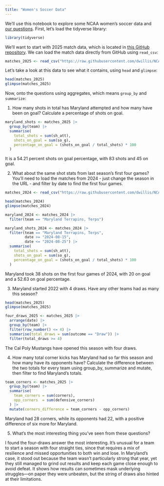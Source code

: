 ```yaml
---
title: "Women's Soccer Data"
---
```


We'll use this notebook to explore some NCAA women's soccer data and [our questions](https://docs.google.com/spreadsheets/d/1G1AjH2iS6kj3kKHCRi0XVy5Lcm-rahJkeTAToVh9J1g/edit?gid=0#gid=0). First, let's load the tidyverse library:

```r
library(tidyverse)
```

We'll want to start with 2025 match data, which is located in [this GitHub repository](https://github.com/dwillis/NCAAWomensSoccerData). We can load the match data directly from GitHub using `read_csv`:


```r
matches_2025 <- read_csv("https://raw.githubusercontent.com/dwillis/NCAAWomensSoccerData/main/data/ncaa_womens_soccer_matchstats_2025.csv")
```

Let's take a look at this data to see what it contains, using `head` and `glimpse`:

```r
head(matches_2025)
glimpse(matches_2025)
```

Now, onto the questions using aggregates, which means `group_by` and `summarize`:

1. How many shots in total has Maryland attempted and how many have been on goal? Calculate a percentage of shots on goal.


```r
maryland_shots <- matches_2025 |>
  group_by(team) |>
  summarise(
    total_shots = sum(sh_att),
    shots_on_goal = sum(so_g),
    percentage_on_goal = (shots_on_goal / total_shots) * 100
  )
```

It is a 54.21 percent shots on goal percentage, with 83 shots and 45 on goal. 

2. What about the same shot stats from last season's first four games? You'll need to load the matches from 2024 - just change the season in the URL - and filter by date to find the first four games.

```r
matches_2024 <- read_csv("https://raw.githubusercontent.com/dwillis/NCAAWomensSoccerData/main/data/ncaa_womens_soccer_matchstats_2024.csv")
```
```r
head(matches_2024)
glimpse(matches_2024)
```
```r
maryland_2024 <- matches_2024 |>
  filter(team == "Maryland Terrapins, Terps")

```

```r
maryland_shots_2024 <- matches_2024 |>
  filter(team == "Maryland Terrapins, Terps",
         date >= "2024-08-15",
         date <= "2024-08-25") |>
  summarise(
    total_shots = sum(sh_att),
    shots_on_goal = sum(so_g),
    percentage_on_goal = (shots_on_goal / total_shots) * 100
  )
```

Maryland took 38 shots on the first four games of 2024, with 20 on goal and a 52.63 on goal percentage. 


3. Maryland started 2022 with 4 draws. Have any other teams had as many this season?

```r
head(matches_2025)
glimpse(matches_2025)
```
```r
four_draws_2025 <- matches_2025 |>
  arrange(date) |>
  group_by(team) |>
  filter(row_number() <= 4) |>
  summarise(total_draws = sum(outcome == "Draw")) |>
  filter(total_draws >= 4)
```

The Cal Poly Mustangs have opened this season with four draws. 

4. How many total corner kicks has Maryland had so far this season and how many have its opponents have? Calculate the difference between the two totals for every team using group_by, summarize and mutate, then filter to find Maryland's totals.

```r
team_corners <- matches_2025 |>
  group_by(team) |>
  summarise(
    team_corners = sum(corners),
    opp_corners  = sum(defensive_corners)
  ) |>
  mutate(corners_difference = team_corners - opp_corners)
```

Maryland had 28 corners, while its opponents had 22, with a positive difference of six more for Maryland. 


5. What's the most interesting thing you've seen from these questions?


I found the four-draws answer the most interesting. It’s unusual for a team to start a season with four straight ties, since that requires a mix of resilience and missed opportunities to both win and lose. In Maryland’s case, it stood out because the team wasn’t particularly strong that year, yet they still managed to grind out results and keep each game close enough to avoid defeat. It shows how results can sometimes mask underlying struggles—on paper they were unbeaten, but the string of draws also hinted at their limitations.
